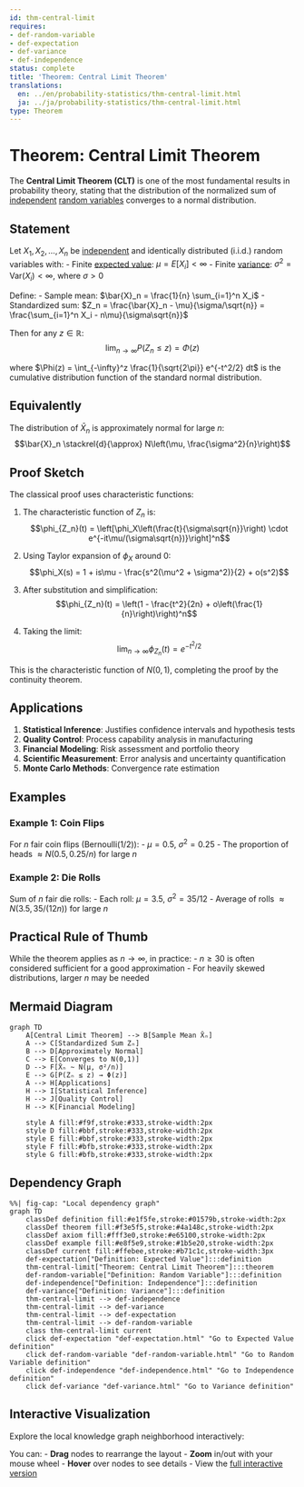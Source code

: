 ```yaml
---
id: thm-central-limit
requires:
- def-random-variable
- def-expectation
- def-variance
- def-independence
status: complete
title: 'Theorem: Central Limit Theorem'
translations:
  en: ../en/probability-statistics/thm-central-limit.html
  ja: ../ja/probability-statistics/thm-central-limit.html
type: Theorem
---
```


# Theorem: Central Limit Theorem {#thm-central-limit}

The **Central Limit Theorem (CLT)** is one of the most fundamental results in probability theory, stating that the distribution of the normalized sum of [independent](def-independence.qmd) [random variables](def-random-variable.qmd) converges to a normal distribution.

## Statement

Let $X_1, X_2, \ldots, X_n$ be [independent](def-independence.qmd) and identically distributed (i.i.d.) random variables with:
- Finite [expected value](def-expectation.qmd): $\mu = E[X_i] < \infty$
- Finite [variance](def-variance.qmd): $\sigma^2 = \text{Var}(X_i) < \infty$, where $\sigma > 0$

Define:
- Sample mean: $\bar{X}_n = \frac{1}{n} \sum_{i=1}^n X_i$
- Standardized sum: $Z_n = \frac{\bar{X}_n - \mu}{\sigma/\sqrt{n}} = \frac{\sum_{i=1}^n X_i - n\mu}{\sigma\sqrt{n}}$

Then for any $z \in \mathbb{R}$:
$$\lim_{n \to \infty} P(Z_n \leq z) = \Phi(z)$$

where $\Phi(z) = \int_{-\infty}^z \frac{1}{\sqrt{2\pi}} e^{-t^2/2} dt$ is the cumulative distribution function of the standard normal distribution.

## Equivalently

The distribution of $\bar{X}_n$ is approximately normal for large $n$:
$$\bar{X}_n \stackrel{d}{\approx} N\left(\mu, \frac{\sigma^2}{n}\right)$$

## Proof Sketch

The classical proof uses characteristic functions:

1. The characteristic function of $Z_n$ is:
   $$\phi_{Z_n}(t) = \left[\phi_X\left(\frac{t}{\sigma\sqrt{n}}\right) \cdot e^{-it\mu/(\sigma\sqrt{n})}\right]^n$$

2. Using Taylor expansion of $\phi_X$ around 0:
   $$\phi_X(s) = 1 + is\mu - \frac{s^2(\mu^2 + \sigma^2)}{2} + o(s^2)$$

3. After substitution and simplification:
   $$\phi_{Z_n}(t) = \left(1 - \frac{t^2}{2n} + o\left(\frac{1}{n}\right)\right)^n$$

4. Taking the limit:
   $$\lim_{n \to \infty} \phi_{Z_n}(t) = e^{-t^2/2}$$

This is the characteristic function of $N(0,1)$, completing the proof by the continuity theorem.

## Applications

1. **Statistical Inference**: Justifies confidence intervals and hypothesis tests
2. **Quality Control**: Process capability analysis in manufacturing
3. **Financial Modeling**: Risk assessment and portfolio theory
4. **Scientific Measurement**: Error analysis and uncertainty quantification
5. **Monte Carlo Methods**: Convergence rate estimation

## Examples

### Example 1: Coin Flips
For $n$ fair coin flips (Bernoulli(1/2)):
- $\mu = 0.5$, $\sigma^2 = 0.25$
- The proportion of heads $\approx N(0.5, 0.25/n)$ for large $n$

### Example 2: Die Rolls
Sum of $n$ fair die rolls:
- Each roll: $\mu = 3.5$, $\sigma^2 = 35/12$
- Average of rolls $\approx N(3.5, 35/(12n))$ for large $n$

## Practical Rule of Thumb

While the theorem applies as $n \to \infty$, in practice:
- $n \geq 30$ is often considered sufficient for a good approximation
- For heavily skewed distributions, larger $n$ may be needed

## Mermaid Diagram

```mermaid
graph TD
    A[Central Limit Theorem] --> B[Sample Mean X̄ₙ]
    A --> C[Standardized Sum Zₙ]
    B --> D[Approximately Normal]
    C --> E[Converges to N(0,1)]
    D --> F[X̄ₙ ~ N(μ, σ²/n)]
    E --> G[P(Zₙ ≤ z) → Φ(z)]
    A --> H[Applications]
    H --> I[Statistical Inference]
    H --> J[Quality Control]
    H --> K[Financial Modeling]

    style A fill:#f9f,stroke:#333,stroke-width:2px
    style D fill:#bbf,stroke:#333,stroke-width:2px
    style E fill:#bbf,stroke:#333,stroke-width:2px
    style F fill:#bfb,stroke:#333,stroke-width:2px
    style G fill:#bfb,stroke:#333,stroke-width:2px
```

## Dependency Graph

```mermaid
%%| fig-cap: "Local dependency graph"
graph TD
    classDef definition fill:#e1f5fe,stroke:#01579b,stroke-width:2px
    classDef theorem fill:#f3e5f5,stroke:#4a148c,stroke-width:2px
    classDef axiom fill:#fff3e0,stroke:#e65100,stroke-width:2px
    classDef example fill:#e8f5e9,stroke:#1b5e20,stroke-width:2px
    classDef current fill:#ffebee,stroke:#b71c1c,stroke-width:3px
    def-expectation["Definition: Expected Value"]:::definition
    thm-central-limit["Theorem: Central Limit Theorem"]:::theorem
    def-random-variable["Definition: Random Variable"]:::definition
    def-independence["Definition: Independence"]:::definition
    def-variance["Definition: Variance"]:::definition
    thm-central-limit --> def-independence
    thm-central-limit --> def-variance
    thm-central-limit --> def-expectation
    thm-central-limit --> def-random-variable
    class thm-central-limit current
    click def-expectation "def-expectation.html" "Go to Expected Value definition"
    click def-random-variable "def-random-variable.html" "Go to Random Variable definition"
    click def-independence "def-independence.html" "Go to Independence definition"
    click def-variance "def-variance.html" "Go to Variance definition"
```

## Interactive Visualization

Explore the local knowledge graph neighborhood interactively:

::: {.graph-viz data-id="thm-central-limit" data-width="700" data-height="500"}
:::

You can:
- **Drag** nodes to rearrange the layout
- **Zoom** in/out with your mouse wheel
- **Hover** over nodes to see details
- View the [full interactive version](../../output/interactive/thm-central-limit.html){target="_blank"}
